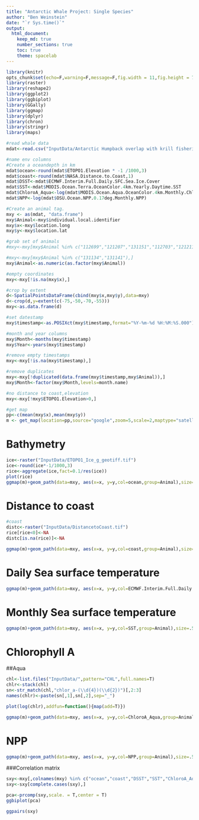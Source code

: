 ```yaml
---
title: "Antarctic Whale Project: Single Species"
author: "Ben Weinstein"
date: "`r Sys.time()`"
output: 
  html_document:
    keep_md: true
    number_sections: true
    toc: true
    theme: spacelab
---
```


```r
library(knitr)
opts_chunk$set(echo=F,warning=F,message=F,fig.width = 11,fig.height = 7)
library(raster)
library(reshape2)
library(ggplot2)
library(ggbiplot)
library(GGally)
library(ggmap)
library(dplyr)
library(chron)
library(stringr)
library(maps)
```

```r
#read whale data
mdat<-read.csv("InputData/Antarctic Humpback overlap with krill fisheries -3085052751565071394.csv")

#name env columns
#Create a oceandepth in km 
mdat$ocean<-round(mdat$ETOPO1.Elevation * -1 /1000,3)
mdat$coast<-round(mdat$NASA.Distance.to.Coast,1)
mdat$DSST<-mdat$ECMWF.Interim.Full.Daily.SFC.Sea.Ice.Cover
mdat$SST<-mdat$MODIS.Ocean.Terra.OceanColor.4km.Yearly.Daytime.SST
mdat$ChloroA_Aqua<-log(mdat$MODIS.Ocean.Aqua.OceanColor.4km.Monthly.Chlorophyll.A)
mdat$NPP<-log(mdat$OSU.Ocean.NPP.0.17deg.Monthly.NPP)

#Create an animal tag.
mxy <- as(mdat, "data.frame")
mxy$Animal<-mxy$individual.local.identifier
mxy$x<-mxy$location.long
mxy$y<-mxy$location.lat

#grab set of animals
#mxy<-mxy[mxy$Animal %in% c("112699","121207","131151","112703","121211","131132","112737","131156","12326","123232","112705","154187","121210","131134","131141","112701","131159","131142","131144","154186","123224"),]

#mxy<-mxy[mxy$Animal %in% c("131134","131141"),]
mxy$Animal<-as.numeric(as.factor(mxy$Animal))

#empty coordinates
mxy<-mxy[!is.na(mxy$x),]

#crop by extent
d<-SpatialPointsDataFrame(cbind(mxy$x,mxy$y),data=mxy)
d<-crop(d,y=extent(c(-75,-50,-70,-55)))
mxy<-as.data.frame(d)

#set datestamp
mxy$timestamp<-as.POSIXct(mxy$timestamp,format="%Y-%m-%d %H:%M:%S.000")

#month and year columns
mxy$Month<-months(mxy$timestamp)
mxy$Year<-years(mxy$timestamp)

#remove empty timestamps
mxy<-mxy[!is.na(mxy$timestamp),]

#remove duplicates
mxy<-mxy[!duplicated(data.frame(mxy$timestamp,mxy$Animal)),]
mxy$Month<-factor(mxy$Month,levels=month.name)

#no distance to coast,elevation
mxy<-mxy[!mxy$ETOPO1.Elevation>0,]

#get map
pp<-c(mean(mxy$x),mean(mxy$y))
m <- get_map(location=pp,source="google",zoom=5,scale=2,maptype="satellite",color = "bw")
```

# Bathymetry
```r
ice<-raster("InputData/ETOPO1_Ice_g_geotiff.tif")
ice<-round(ice*-1/1000,3)
rice<-aggregate(ice,fact=0.1/res(ice))
plot(rice)
ggmap(m)+geom_path(data=mxy, aes(x=x, y=y,col=ocean,group=Animal),size=.5)  + scale_color_continuous(low='blue',high='red') + facet_wrap(~Month)
```

# Distance to coast

```r
#coast
distc<-raster("InputData/DistancetoCoast.tif")
rice[rice<0]<-NA
distc[is.na(rice)]<-NA

ggmap(m)+geom_path(data=mxy, aes(x=x, y=y,col=coast,group=Animal),size=.5)  + scale_color_continuous(low='blue',high='red') + facet_wrap(~Month)
```

# Daily Sea surface temperature
```r
ggmap(m)+geom_path(data=mxy, aes(x=x, y=y,col=ECMWF.Interim.Full.Daily.SFC.Sea.Surface.Temperature,group=Animal),size=.5)  + scale_color_continuous(low='blue',high='red') + facet_wrap(~Month)
```

# Monthly Sea surface temperature
```r
ggmap(m)+geom_path(data=mxy, aes(x=x, y=y,col=SST,group=Animal),size=.5)  + scale_color_continuous(low='blue',high='red') + facet_wrap(~Month)
```

# Chlorophyll A

##Aqua 
```r
chl<-list.files("InputData/",pattern="CHL",full.names=T)
chlr<-stack(chl)
sn<-str_match(chl,"chlor_a-(\\d{4})(\\d{2})")[,2:3]
names(chlr)<-paste(sn[,1],sn[,2],sep="_")

plot(log(chlr),addfun=function(){map(add=T)})

ggmap(m)+geom_path(data=mxy, aes(x=x, y=y,col=ChloroA_Aqua,group=Animal),size=.5)  + scale_color_continuous(low='blue',high='red') + facet_wrap(~Month)
```

# NPP
```r
ggmap(m)+geom_path(data=mxy, aes(x=x, y=y,col=NPP,group=Animal),size=.5)  + scale_color_continuous(low='blue',high='red') + facet_wrap(~Month)
```

###Correlation matrix
```r
sxy<-mxy[,colnames(mxy) %in% c("ocean","coast","DSST","SST","ChloroA_Aqua","ChloroA_Terra")]
sxy<-sxy[complete.cases(sxy),]

pca<-prcomp(sxy,scale. = T,center = T)
ggbiplot(pca)
```

```r
ggpairs(sxy)
```


